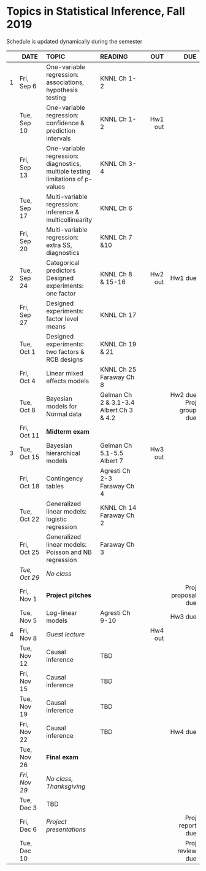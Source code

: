 <h1> Topics in Statistical Inference, Fall 2019 </h1>
Schedule is updated dynamically during the semester
</br>

<font size="3">

| | DATE          | TOPIC            |READING        |      OUT |        DUE |
|-- | ---------   |:-----------------|:--------------| --------:| ----------:|
| 1 | Fri, Sep 6  |One-variable regression:</br>associations, hypothesis testing| KNNL Ch 1-2|          |            |
|   | Tue, Sep 10 |One-variable regression:</br>confidence \& prediction intervals| KNNL Ch 1-2 |Hw1 out   |            |
|   | Fri, Sep 13 |One-variable regression:</br>diagnostics, multiple testing</br>limitations of p-values |KNNL Ch 3-4|          |            | 
|   | Tue, Sep 17 |Multi-variable regression:</br>inference \& multicollinearity|KNNL Ch 6             |          |            |
|   | Fri, Sep 20 |Multi-variable regression:</br>extra SS, diagnostics|KNNL Ch 7 \&10|          |            |
| 2 | Tue, Sep 24 |Categorical predictors</br>Designed experiments:</br>one factor | KNNL Ch 8</br>\& 15-16 |Hw2 out   |Hw1 due     |
|   | Fri, Sep 27 |Designed experiments:</br>factor level means|KNNL Ch 17               |          |            | 
|   | Tue, Oct 1  |Designed experiments:</br>two factors \& RCB designs|KNNL Ch 19 \& 21|          |            |
|   | Fri, Oct 4  |Linear mixed effects models|KNNL Ch 25</br>Faraway Ch 8    |          |            | 
|   | Tue, Oct 8  |Bayesian models for</br>Normal data                |Gelman Ch 2 \& 3.1-3.4</br>Albert Ch 3 \& 4.2               |          |Hw2 due</br>Proj group due|
|   | Fri, Oct 11 |**Midterm exam**  |               |          |            | 
| 3 | Tue, Oct 15 |Bayesian hierarchical</br> models                  |Gelman Ch 5.1-5.5</br>Albert 7               |Hw3 out   |            |
|   | Fri, Oct 18 |Contingency tables                  |Agresti Ch 2-3</br>Faraway Ch 4               |          |            | 
|   | Tue, Oct 22 |Generalized linear models:</br>logistic regression                  | KNNL Ch 14</br>Faraway Ch 2              |          |            |
|   | Fri, Oct 25 |Generalized linear models:</br>Poisson and NB regression                  | Faraway Ch 3              |          |            | 
|   |*Tue, Oct 29*|*No class*   |     |          |            |
|   | Fri, Nov 1  |**Project pitches**   |               |          |Proj proposal due| 
|   | Tue, Nov 5  |Log-linear models |               Agresti Ch 9-10 |         |Hw3 due     |
| 4 | Fri, Nov 8  |*Guest lecture*          |               |Hw4 out   |            | 
|   | Tue, Nov 12 |Causal inference                  |  TBD             |          |            |
|   | Fri, Nov 15 |Causal inference                  |  TBD             |          |            | 
|   | Tue, Nov 19 | Causal inference                 |  TBD           |          |            |
|   | Fri, Nov 22 | Causal inference                 |  TBD         |          |Hw4 due     | 
|   | Tue, Nov 26 |**Final exam**    |               |          |            |
|   |*Fri, Nov 29*|*No class, Thanksgiving* |        |          |            | 
|   | Tue, Dec 3  | TBD                 |               |          |            |
|   | Fri, Dec 6  |*Project presentations*  |        |          |Proj report due| 
|   | Tue, Dec 10 |                  |               |          |Proj review due|
</font>






